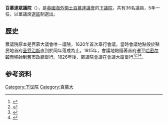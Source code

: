 {{多個問題|
{{Expand|time=2016-03-15T06:09:27+00:00}}
{{请求翻译|time=2016-03-15T06:09:27+00:00}} }}
{{Infobox legislature
| name               = 百慕達眾議院<br>House of Assembly of Bermuda 
| native_name        = 
| native_name_lang   = 
| transcription_name = 
| legislature        = 第11屆現代百慕達議會
| coa_pic            = Coat of arms of Bermuda.svg
| coa_res            = 150px
| coa_alt            =
| foundation         = 1620年8月1日（原一院制議會）<br>{{nowrap|1968年6月2日（現代兩院制議會）}}
| house_type         = 下議院
| body               = 百慕達議會
| houses             = 
| leader1_type       = [[英国君主|君主]]
| leader1            = [[伊丽莎白二世|伊丽莎白二世]]
| party1             = 
| election1          = 
| leader2_type       = {{le|百慕達總督|Governor of Bermuda|總督}}
| leader2            = [[約翰·蘭金|約翰·蘭金]]
| party2             = 
| election2          = 
| leader3_type       = {{le|百慕達眾議院議長列表|List of Speakers of the House of Assembly of Bermuda|議長}}
| leader3            = [[丹尼斯·利斯特|丹尼斯·利斯特]]
| party3             =  
| election3          = 
| members            = 36名[[國會議員|議員（MPs）]]
| structure1         = House of Assembly of Bermuda composition.svg
| structure1_res     = 250px
| structure1_alt     = 眾議院議會成員分佈
| structure2         = 
| structure2_res     = 
| structure2_alt     = 
| political_groups1  ='''[[女王陛下政府|女王陛下政府]]'''
*{{Colorbox|#008000}} {{le|進步工黨 (百慕達)|Progressive Labour Party (Bermuda)|進步工黨}}（24）
'''[[女王陛下最忠誠的反對黨|女王陛下反對黨]]'''
*{{Colorbox|#8B0000}} {{le|一個百慕達聯盟|One Bermuda Alliance}}（12）
| political_groups2  = 
| committees1        = 
| committees2        = 
| joint_committees   = 
| voting_system1     = [[多數制|多數制]]
| voting_system2     = 
| last_election1     = [[2017年百慕達大選|2017年7月18日]]
| last_election2     = 
| previous_election1 =
| previous_election2 =
| session_room       = 
| session_res        = 200px
| session_alt        = 
| meeting_place      = 
| website            = <!-- {{URL|www.example.com}} -->
| footnotes          = 
| motto              = 
}}

'''百慕達眾議院'''（{{lang-en|House of Assembly of Bermuda}}），是[[英國海外領土|英國海外領土]][[百慕達|百慕達]][[百慕大议会|議會]]的[[下議院|下議院]]，共有36名議員，5年一任，以單議席[[選區|選區]]制選出。

==歷史==
眾議院原本是百慕大議會唯一議院，1620年首次舉行會議。當時會議地點設於殖民地首府[[圣乔治斯|圣乔治斯]]{{le|聖彼得教堂 (聖喬治斯)|St. Peter's Church, St. George's|聖彼得教堂}}直到{{le|議會大樓 (百慕達)|State House, Bermuda|議會大樓}}於同年落成為止。1815年，會議地點隨著首府遷至[[哈密尔顿_(百慕大)|哈密尔顿]]而移師到舊市政廳舉行。1826年後，眾議院會議在會議大廈舉行<ref>{{cite web|url=http://www.parliament.bm/History_of_Parliament_Buildings.aspx|title=Bermuda Parliament|work=parliament.bm|accessdate=15 September 2015|archive-url=https://web.archive.org/web/20160306000334/http://parliament.bm/history_of_parliament_buildings.aspx|archive-date=2016-03-06|dead-url=yes}}</ref><ref>{{Cite web |url=http://www.gov.bm/portal/server.pt?open=512&objID=897&&PageID=232433&mode=2&in_hi_userid=2&cached=true |title=Website of the Government of Bermuda: House of Assembly |accessdate=2016-03-15 |archive-date=2012-11-18 |archive-url=https://web.archive.org/web/20121118082155/http://www.gov.bm/portal/server.pt?open=512&objID=897&&PageID=232433&mode=2&in_hi_userid=2&cached=true |dead-url=no }}</ref><ref>{{Cite web |url=http://www.fco.gov.uk/resources/en/pdf/publications/overseas-territories-white-paper-0612/ot-wp-0612-chapter4 |title=Government of the United Kingdom White Paper on British Overseas Territories 2012: Making Government work better |accessdate=2016-03-15 |archive-date=2012-10-19 |archive-url=https://web.archive.org/web/20121019015331/http://www.fco.gov.uk/resources/en/pdf/publications/overseas-territories-white-paper-0612/ot-wp-0612-chapter4 |dead-url=no }}</ref><ref>{{cite web|url=http://www.parliament.bm/Facts_about_Bermuda_.aspx|title=Bermuda Parliament|work=parliament.bm|accessdate=15 September 2015|archive-url=https://web.archive.org/web/20160305102927/http://parliament.bm/facts_about_bermuda_.aspx|archive-date=2016-03-05|dead-url=yes}}</ref>。

==参考资料==
{{reflist}}

{{英國立法機關}}
{{國家下議院}}

[[Category:下议院|Category:下议院]]
[[Category:百慕大|Category:百慕大]]